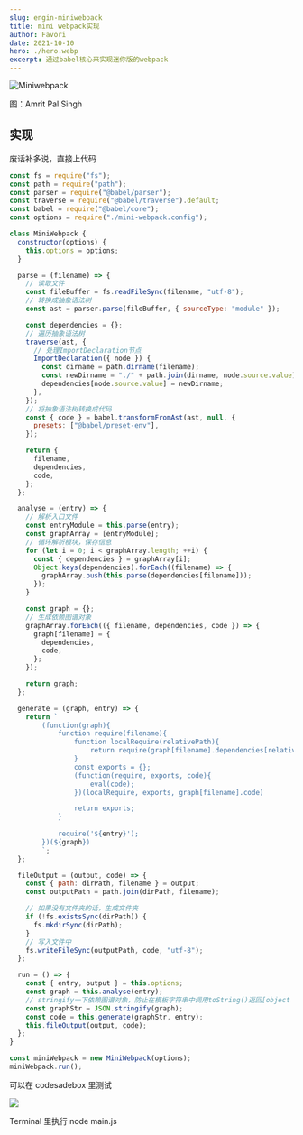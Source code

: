 ```yaml
---
slug: engin-miniwebpack
title: mini webpack实现
author: Favori
date: 2021-10-10
hero: ./hero.webp
excerpt: 通过babel核心来实现迷你版的webpack
---
```


![Miniwebpack](./hero.webp)

<div className={"img-desc"}>图：Amrit Pal Singh</div>


## 实现

废话补多说，直接上代码

```js
const fs = require("fs");
const path = require("path");
const parser = require("@babel/parser");
const traverse = require("@babel/traverse").default;
const babel = require("@babel/core");
const options = require("./mini-webpack.config");

class MiniWebpack {
  constructor(options) {
    this.options = options;
  }

  parse = (filename) => {
    // 读取文件
    const fileBuffer = fs.readFileSync(filename, "utf-8");
    // 转换成抽象语法树
    const ast = parser.parse(fileBuffer, { sourceType: "module" });

    const dependencies = {};
    // 遍历抽象语法树
    traverse(ast, {
      // 处理ImportDeclaration节点
      ImportDeclaration({ node }) {
        const dirname = path.dirname(filename);
        const newDirname = "./" + path.join(dirname, node.source.value).replace("\\", "/");
        dependencies[node.source.value] = newDirname;
      },
    });
    // 将抽象语法树转换成代码
    const { code } = babel.transformFromAst(ast, null, {
      presets: ["@babel/preset-env"],
    });

    return {
      filename,
      dependencies,
      code,
    };
  };

  analyse = (entry) => {
    // 解析入口文件
    const entryModule = this.parse(entry);
    const graphArray = [entryModule];
    // 循环解析模块，保存信息
    for (let i = 0; i < graphArray.length; ++i) {
      const { dependencies } = graphArray[i];
      Object.keys(dependencies).forEach((filename) => {
        graphArray.push(this.parse(dependencies[filename]));
      });
    }

    const graph = {};
    // 生成依赖图谱对象
    graphArray.forEach(({ filename, dependencies, code }) => {
      graph[filename] = {
        dependencies,
        code,
      };
    });

    return graph;
  };

  generate = (graph, entry) => {
    return `
        (function(graph){
            function require(filename){
                function localRequire(relativePath){
                    return require(graph[filename].dependencies[relativePath]);
                }
                const exports = {};
                (function(require, exports, code){
                    eval(code);
                })(localRequire, exports, graph[filename].code)

                return exports;
            }
            
            require('${entry}');
        })(${graph})
        `;
  };

  fileOutput = (output, code) => {
    const { path: dirPath, filename } = output;
    const outputPath = path.join(dirPath, filename);

    // 如果没有文件夹的话，生成文件夹
    if (!fs.existsSync(dirPath)) {
      fs.mkdirSync(dirPath);
    }
    // 写入文件中
    fs.writeFileSync(outputPath, code, "utf-8");
  };

  run = () => {
    const { entry, output } = this.options;
    const graph = this.analyse(entry);
    // stringify一下依赖图谱对象，防止在模板字符串中调用toString()返回[object Object]
    const graphStr = JSON.stringify(graph);
    const code = this.generate(graphStr, entry);
    this.fileOutput(output, code);
  };
}

const miniWebpack = new MiniWebpack(options);
miniWebpack.run();
```

可以在 codesadebox 里测试

<div className='art-container'>
  <a
    href='https://codesandbox.io/s/mini-webpack-wh1bb'
    target='_blank'
  >
    <img src='https://codesandbox.io/static/img/play-codesandbox.svg' />
  </a>
</div>

Terminal 里执行 node main.js
